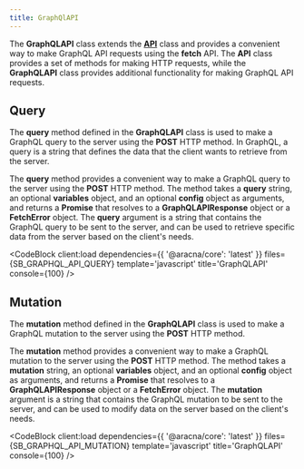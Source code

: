 ```yaml
---
title: GraphQlAPI
---
```



The **GraphQLAPI** class extends the [**API**](/core/modules/api) class and provides a convenient way to make GraphQL API requests using the **fetch** API. The **API** class provides a set of methods for making HTTP requests, while the **GraphQLAPI** class provides additional functionality for making GraphQL API requests.

## Query

The **query** method defined in the **GraphQLAPI** class is used to make a GraphQL query to the server using the **POST** HTTP method. In GraphQL, a query is a string that defines the data that the client wants to retrieve from the server.

The **query** method provides a convenient way to make a GraphQL query to the server using the **POST** HTTP method. The method takes a **query** string, an optional **variables** object, and an optional **config** object as arguments, and returns a **Promise** that resolves to a **GraphQLAPIResponse** object or a **FetchError** object. The **query** argument is a string that contains the GraphQL query to be sent to the server, and can be used to retrieve specific data from the server based on the client's needs.

<CodeBlock client:load dependencies={{ '@aracna/core': 'latest' }} files={SB_GRAPHQL_API_QUERY} template='javascript' title='GraphQLAPI' console={100} />

## Mutation

The **mutation** method defined in the **GraphQLAPI** class is used to make a GraphQL mutation to the server using the **POST** HTTP method.

The **mutation** method provides a convenient way to make a GraphQL mutation to the server using the **POST** HTTP method. The method takes a **mutation** string, an optional **variables** object, and an optional **config** object as arguments, and returns a **Promise** that resolves to a **GraphQLAPIResponse** object or a **FetchError** object. The **mutation** argument is a string that contains the GraphQL mutation to be sent to the server, and can be used to modify data on the server based on the client's needs.

<CodeBlock client:load dependencies={{ '@aracna/core': 'latest' }} files={SB_GRAPHQL_API_MUTATION} template='javascript' title='GraphQLAPI' console={100} />
